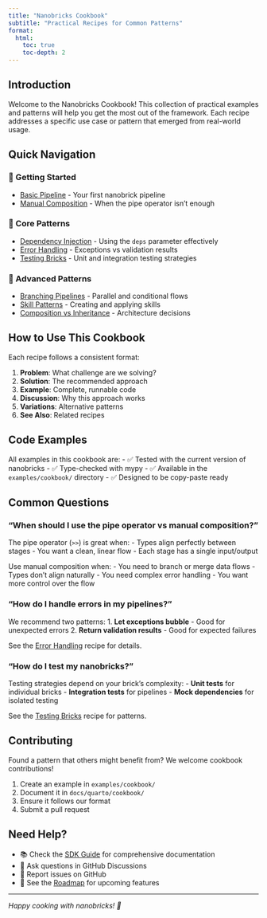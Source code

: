 ```yaml
---
title: "Nanobricks Cookbook"
subtitle: "Practical Recipes for Common Patterns"
format:
  html:
    toc: true
    toc-depth: 2
---
```


## Introduction

Welcome to the Nanobricks Cookbook! This collection of practical examples and patterns will help you get the most out of the framework. Each recipe addresses a specific use case or pattern that emerged from real-world usage.

## Quick Navigation

### 🚀 Getting Started
- [Basic Pipeline](basic-pipeline.qmd) - Your first nanobrick pipeline
- [Manual Composition](manual-composition.qmd) - When the pipe operator isn't enough

### 🔧 Core Patterns
- [Dependency Injection](dependency-injection.qmd) - Using the `deps` parameter effectively
- [Error Handling](error-handling.qmd) - Exceptions vs validation results
- [Testing Bricks](testing-bricks.qmd) - Unit and integration testing strategies

### 🎯 Advanced Patterns
- [Branching Pipelines](branching-pipelines.qmd) - Parallel and conditional flows
- [Skill Patterns](skill-patterns.qmd) - Creating and applying skills
- [Composition vs Inheritance](composition-patterns.qmd) - Architecture decisions

## How to Use This Cookbook

Each recipe follows a consistent format:

1. **Problem**: What challenge are we solving?
2. **Solution**: The recommended approach
3. **Example**: Complete, runnable code
4. **Discussion**: Why this approach works
5. **Variations**: Alternative patterns
6. **See Also**: Related recipes

## Code Examples

All examples in this cookbook are:
- ✅ Tested with the current version of nanobricks
- ✅ Type-checked with mypy
- ✅ Available in the `examples/cookbook/` directory
- ✅ Designed to be copy-paste ready

## Common Questions

### "When should I use the pipe operator vs manual composition?"

The pipe operator (`>>`) is great when:
- Types align perfectly between stages
- You want a clean, linear flow
- Each stage has a single input/output

Use manual composition when:
- You need to branch or merge data flows
- Types don't align naturally
- You need complex error handling
- You want more control over the flow

### "How do I handle errors in my pipelines?"

We recommend two patterns:
1. **Let exceptions bubble** - Good for unexpected errors
2. **Return validation results** - Good for expected failures

See the [Error Handling](error-handling.qmd) recipe for details.

### "How do I test my nanobricks?"

Testing strategies depend on your brick's complexity:
- **Unit tests** for individual bricks
- **Integration tests** for pipelines
- **Mock dependencies** for isolated testing

See the [Testing Bricks](testing-bricks.qmd) recipe for patterns.

## Contributing

Found a pattern that others might benefit from? We welcome cookbook contributions! 

1. Create an example in `examples/cookbook/`
2. Document it in `docs/quarto/cookbook/`
3. Ensure it follows our format
4. Submit a pull request

## Need Help?

- 📚 Check the [SDK Guide](../sdk-guide.qmd) for comprehensive documentation
- 💬 Ask questions in GitHub Discussions
- 🐛 Report issues on GitHub
- 🚀 See the [Roadmap](../roadmap.qmd) for upcoming features

---

*Happy cooking with nanobricks! 🧱*